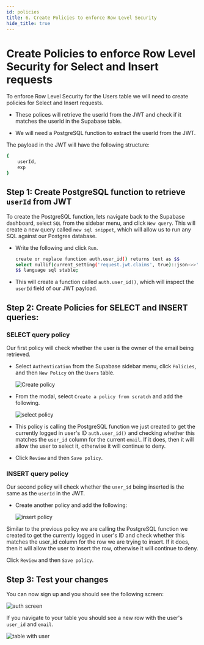 ```yaml
---
id: policies
title: 6. Create Policies to enforce Row Level Security
hide_title: true
---
```


<!-- COPY DOCS -->
<!-- ./thirdpartyemailpassword/supabase-intergration/policies.mdx -->

# Create Policies to enforce Row Level Security for Select and Insert requests

To enforce Row Level Security for the Users table we will need to create policies for Select and Insert requests.

- These polices will retrieve the userId from the JWT and check if it matches the userId in the Supabase table.

- We will need a PostgreSQL function to extract the userId from the JWT.

The payload in the JWT will have the following structure:

```bash
{
    userId,
    exp
}
```

## Step 1: Create PostgreSQL function to retrieve `userId` from JWT
To create the PostgreSQL function, lets navigate back to the Supabase dashboard, select `SQL` from the sidebar menu, and click `New query`. This will create a new query called `new sql snippet`, which will allow us to run any SQL against our Postgres database.

- Write the following and click `Run`.

    ```bash
    create or replace function auth.user_id() returns text as $$
    select nullif(current_setting('request.jwt.claims', true)::json->>'userId', '')::text;
    $$ language sql stable;
    ```

- This will create a function called `auth.user_id()`, which will inspect the `userId` field of our JWT payload.

## Step 2: Create Policies for SELECT and INSERT queries:

### SELECT query policy

Our first policy will check whether the user is the owner of the email being retrieved.

- Select `Authentication` from the Supabase sidebar menu, click `Policies`, and then `New Policy` on the `Users` table.

    ![Create policy](/img/thirdpartyemailpassword/supabase/create_policy.png)

- From the modal, select `Create a policy from scratch` and add the following.

    ![select policy](/img/thirdpartyemailpassword/supabase/policy_config_select.png)

- This policy is calling the PostgreSQL function we just created to get the currently logged in user's ID `auth.user_id()` and checking whether this matches the `user_id` column for the current `email`. If it does, then it will allow the user to select it, otherwise it will continue to deny.

- Click `Review` and then `Save policy`.

### INSERT query policy

Our second policy will check whether the `user_id` being inserted is the same as the `userId` in the JWT.

- Create another policy and add the following:

    ![insert policy](/img/thirdpartyemailpassword/supabase/policy_config_insert.png)

Similar to the previous policy we are calling the PostgreSQL function we created to get the currently logged in user's ID  and check whether this matches the user_id column for the row we are trying to insert. If it does, then it will allow the user to insert the row, otherwise it will continue to deny.

Click `Review` and then `Save policy`.

## Step 3: Test your changes

You can now sign up and you should see the following screen:

![auth screen](/img/thirdpartyemailpassword/supabase/supabase_app_authenticated_screen.png)

If you navigate to your table you should see a new row with the user's `user_id` and `email`.

![table with user](/img/thirdpartyemailpassword/supabase/table_with_user.png)
